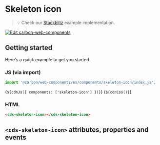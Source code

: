 
<Meta of={SkeletonIconStories} />

# Skeleton icon

> 💡 Check our
> [Stackblitz](https://stackblitz.com/github/carbon-design-system/carbon-for-ibm-dotcom/tree/main/packages/web-components/examples/stackblitz/basic/components/skeleton-icon)
> example implementation.

[![Edit carbon-web-components](https://developer.stackblitz.com/img/open_in_stackblitz.svg)](https://stackblitz.com/github/carbon-design-system/carbon-for-ibm-dotcom/tree/main/packages/carbon-web-components/examples/stackblitz/basic/components/skeleton-icon)

## Getting started

Here's a quick example to get you started.

### JS (via import)

```javascript
import '@carbon/web-components/es/components/skeleton-icon/index.js';
```

<Markdown>{`${cdnJs({ components: ['skeleton-icon'] })}`}</Markdown>
<Markdown>{`${cdnCss()}`}</Markdown>

### HTML

```html
<cds-skeleton-icon></cds-skeleton-icon>
```

## `<cds-skeleton-icon>` attributes, properties and events

<ArgTypes of="cds-skeleton-icon" />
